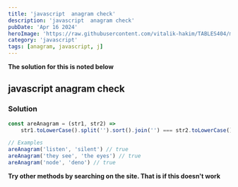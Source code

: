```yaml
---
title: 'javascript  anagram check'
description: 'javascript  anagram check'
pubDate: 'Apr 16 2024'
heroImage: 'https://raw.githubusercontent.com/vitalik-hakim/TABLES404/main/error_b/JavaScript.png'
category: 'javascript'
tags: [anagram, javascript, j]
---
```


**The solution for this is noted below**

## javascript anagram check

### Solution

```javascript
const areAnagram = (str1, str2) =>
	str1.toLowerCase().split('').sort().join('') === str2.toLowerCase().split('').sort().join('')

// Examples
areAnagram('listen', 'silent') // true
areAnagram('they see', 'the eyes') // true
areAnagram('node', 'deno') // true
```

**Try other methods by searching on the site. That is if this doesn't work**
